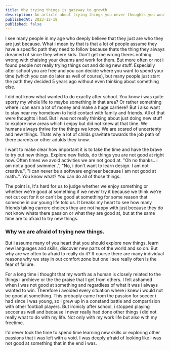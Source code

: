 ```yaml
---
title: Why trying things is gateway to growth
description: An article about trying things you never thoughts you would do
publishedAt: 2023-12-19
published: false
---
```



I see many people in my age who deeply believe that they just are who they are just because. What i mean by that is that a lot of people assume they have a specific path they need to follow because 
thats the thing they always dreamed of since they where kids. Don't get me wrong theres nothing wrong with chaising your dreams and work for them. But more often or not i found people 
not really trying things out and doing new stuff. Especially after school you are free and you can decide where you want to spend your time (which you can do later as well of course), but many people 
just start the path they decided 5 years ago without even thinking about something else. 

I did not know what wanted to do exactly after school. You know i was quite sporty my whole life to maybe something in that area? 
Or rather something where i can earn a lot of money and make a huge carriere? But i also want to stay near my hometown to hold contact with family and friends. All of that were thoughts i had. But i was not really thinking about just doing new stuff to explore new areas which i enjoy but did not knew at that time. We humans always 
thrive for the things we know. We are scared of uncertenty and new things. Thats why a lot of childs gravitate towards the job path of there parents or other adulds they know. 

I want to make clear how important it is to take the time and have the brave to try out new things. Explore new fields, do things you are not good at right now. Often times we 
avoid activities we are not good at. "Oh no thanks.. i am not a good swimmer..", "No, i don't want to learn design. I am not creative.", "I can never be a software engineer because i am not good at math..". 
You know what? You can do all of those things. 

The point is, It's hard for us to judge whether we enjoy something or whether we're good at something if we never try it because we think we're not cut out for it or can't be good at something for some reason that someone in our young life told us. It breaks my heart to see 
how many friends taking carrere choices they are not happy with just because they do not know whats there passion or what they are good at, but at the same time 
are to afraid to try new things. 

 
 ### Why we are afraid of trying new things. 

But i assume many of you heart that you should explore new things, learn new languages and skills, discover new parts of the world and so on. But why are we often 
to afraid to really do it? If course there are many individual reasons why we stay in out comfort zone but one i see really often is the fear of failure. 

For a long time i thought that my worth as a human is closely related to the things i archieve or the the praise that I get from others. I felt ashamed when i was not 
good at something and regardless of what it was i always wanted to win. Therefore i avoided every situation where i knew i would not be good at something. This probaply 
came from the passion for soccer i had since i was young, so i grew up in a constand battle and comparrision with other football players. But ironicly after school, i stopped playing 
soccer as well and because i never really had done other things i did not really what to do with my life. Not only with my work life but also with my freetime.

I'd never took the time to spend time learning new skills or exploring other passions that i was left with a void. I was deeply afraid of looking like i was not good at something that 
in the end i was. 

